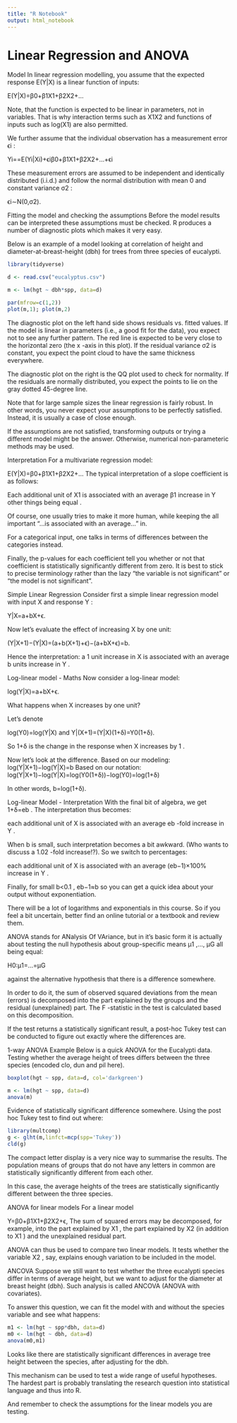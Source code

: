 ---
title: "R Notebook"
output: html_notebook
---
# Linear Regression and ANOVA

Model
In linear regression modelling, you assume that the expected response  E(Y|X)  is a linear function of inputs:

E(Y|X)=β0+β1X1+β2X2+... 

Note, that the function is expected to be linear in parameters, not in variables. That is why interaction terms such as  X1X2  and functions of inputs such as  log(X1)  are also permitted.

We further assume that the individual observation has a measurement error  ϵi :

Yi==E(Yi|Xi)+ϵiβ0+β1X1+β2X2+...+ϵi 

These measurement errors are assumed to be independent and identically distributed (i.i.d.) and follow the normal distribution with mean 0 and constant variance  σ2 :

ϵi∼N(0,σ2).

Fitting the model and checking the assumptions
Before the model results can be interpreted these assumptions must be checked. R produces a number of diagnostic plots which makes it very easy.

Below is an example of a model looking at correlation of height and diameter-at-breast-height (dbh) for trees from three species of eucalypti.
```{r}
library(tidyverse)
```

```{r}
d <- read.csv("eucalyptus.csv")
```

```{r}
m <- lm(hgt ~ dbh*spp, data=d)

par(mfrow=c(1,2))
plot(m,1); plot(m,2)
```
The diagnostic plot on the left hand side shows residuals vs. fitted values. If the model is linear in parameters (i.e., a good fit for the data), you expect not to see any further pattern. The red line is expected to be very close to the horizontal zero (the  x -axis in this plot). If the residual variance  σ2  is constant, you expect the point cloud to have the same thickness everywhere.

The diagnostic plot on the right is the QQ plot used to check for normality. If the residuals are normally distributed, you expect the points to lie on the gray dotted 45-degree line.

Note that for large sample sizes the linear regression is fairly robust. In other words, you never expect your assumptions to be perfectly satisfied. Instead, it is usually a case of close enough.

If the assumptions are not satisfied, transforming outputs or trying a different model might be the answer. Otherwise, numerical non-parameteric methods may be used.

Interpretation
For a multivariate regression model:

E(Y|X)=β0+β1X1+β2X2+... 
The typical interpretation of a slope coefficient is as follows:

Each additional unit of  X1  is associated with an average  β1  increase in  Y  other things being equal .

Of course, one usually tries to make it more human, while keeping the all important “…is associated with an average…” in.

For a categorical input, one talks in terms of differences between the categories instead.

Finally, the p-values for each coefficient tell you whether or not that coefficient is statistically significantly different from zero. It is best to stick to precise terminology rather than the lazy “the variable is not significant” or “the model is not significant”.

Simple Linear Regression
Consider first a simple linear regression model with input  X  and response  Y :

Y|X=a+bX+ϵ. 

Now let’s evaluate the effect of increasing  X  by one unit:

(Y|X+1)−(Y|X)=(a+b(X+1)+ϵ)−(a+bX+ϵ)=b. 

Hence the interpretation: a 1 unit increase in  X  is associated with an average  b  units increase in  Y .

Log-linear model - Maths
Now consider a log-linear model:

log(Y|X)=a+bX+ϵ. 

What happens when  X  increases by one unit?

Let’s denote

log(Y0)=log(Y|X) 
and
Y|(X+1)=(Y|X)(1+δ)=Y0(1+δ). 

So  1+δ  is the change in the response when  X  increases by  1 .

Now let’s look at the difference. Based on our modeling:
log(Y|X+1)−log(Y|X)=b 
Based on our notation:
log(Y|X+1)−log(Y|X)=log(Y0(1+δ))−log(Y0)=log(1+δ) 

In other words,
b=log(1+δ). 


Log-linear Model - Interpretation
With the final bit of algebra, we get  1+δ=eb . The interpretation thus becomes:

each additional unit of  X  is associated with an average  eb  -fold increase in  Y  .

When  b  is small, such interpretation becomes a bit awkward. (Who wants to discuss a  1.02 -fold increase!?). So we switch to percentages:

each additional unit of  X  is associated with an average  (eb−1)×100%  increase in  Y  .

Finally, for small  b<0.1 ,  eb−1≈b  so you can get a quick idea about your output without exponentiation.

There will be a lot of logarithms and exponentials in this course. So if you feel a bit uncertain, better find an online tutorial or a textbook and review them.

ANOVA stands for ANalysis Of VAriance, but in it’s basic form it is actually about testing the null hypothesis about group-specific means  μ1 ,…, μG  all being equal:

H0:μ1=...=μG 

against the alternative hypothesis that there is a difference somewhere.

In order to do it, the sum of observed squared deviations from the mean (errors) is decomposed into the part explained by the groups and the residual (unexplained) part. The  F -statistic in the test is calculated based on this decomposition.

If the test returns a statistically significant result, a post-hoc Tukey test can be conducted to figure out exactly where the differences are.

1-way ANOVA Example
Below is a quick ANOVA for the Eucalypti data. Testing whether the average height of trees differs between the three species (encoded clo, dun and pil here).

```{r}
boxplot(hgt ~ spp, data=d, col='darkgreen')
```
```{r}
m <- lm(hgt ~ spp, data=d)
anova(m)
```
Evidence of statistically significant difference somewhere. Using the post hoc Tukey test to find out where:

```{r}
library(multcomp)
g <- glht(m,linfct=mcp(spp='Tukey'))
cld(g)
```
The compact letter display is a very nice way to summarise the results. The population means of groups that do not have any letters in common are statistically significantly different from each other.

In this case, the average heights of the trees are statistically significantly different between the three species.

ANOVA for linear models
For a linear model

Y=β0+β1X1+β2X2+ϵ, 
The sum of squared errors may be decomposed, for example, into the part explained by  X1 , the part explained by  X2  (in addition to  X1 ) and the unexplained residual part.

ANOVA can thus be used to compare two linear models. It tests whether the variable  X2 , say, explains enough variation to be included in the model.

ANCOVA
Suppose we still want to test whether the three eucalypti species differ in terms of average height, but we want to adjust for the diameter at breast height (dbh). Such analysis is called ANCOVA (ANOVA with covariates).

To answer this question, we can fit the model with and without the species variable and see what happens:
```{r}
m1 <- lm(hgt ~ spp*dbh, data=d)
m0 <- lm(hgt ~ dbh, data=d)
anova(m0,m1)
```

Looks like there are statistically significant differences in average tree height between the species, after adjusting for the dbh.

This mechanism can be used to test a wide range of useful hypotheses. The hardest part is probably translating the research question into statistical language and thus into R.

And remember to check the assumptions for the linear models you are testing.